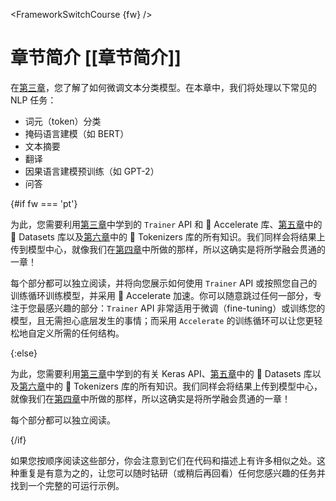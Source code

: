 <FrameworkSwitchCourse {fw} />

# 章节简介 [[章节简介]]

在[第三章](/course/chapter3)，您了解了如何微调文本分类模型。在本章中，我们将处理以下常见的 NLP 任务：

- 词元（token）分类
- 掩码语言建模（如 BERT）
- 文本摘要
- 翻译
- 因果语言建模预训练（如 GPT-2）
- 问答

{#if fw === 'pt'}

为此，您需要利用[第三章](/course/chapter3)中学到的 `Trainer` API 和 🤗 Accelerate 库、[第五章](/course/chapter5)中的 🤗 Datasets 库以及[第六章](/course/chapter6)中的 🤗 Tokenizers 库的所有知识。我们同样会将结果上传到模型中心，就像我们在[第四章](/course/chapter4)中所做的那样，所以这确实是将所学融会贯通的一章！

每个部分都可以独立阅读，并将向您展示如何使用 `Trainer` API 或按照您自己的训练循环训练模型，并采用 🤗 Accelerate 加速。你可以随意跳过任何一部分，专注于您最感兴趣的部分：`Trainer` API 非常适用于微调（fine-tuning）或训练您的模型，且无需担心底层发生的事情；而采用 `Accelerate` 的训练循环可以让您更轻松地自定义所需的任何结构。

{:else}

为此，您需要利用[第三章](/course/chapter3)中学到的有关 Keras API、[第五章](/course/chapter5)中的 🤗 Datasets 库以及[第六章](/course/chapter6)中的 🤗 Tokenizers 库的所有知识。我们同样会将结果上传到模型中心，就像我们在[第四章](/course/chapter4)中所做的那样，所以这确实是将所学融会贯通的一章！

每个部分都可以独立阅读。

{/if}


<Tip>

如果您按顺序阅读这些部分，你会注意到它们在代码和描述上有许多相似之处。这种重复是有意为之的，让您可以随时钻研（或稍后再回看）任何您感兴趣的任务并找到一个完整的可运行示例。

</Tip>
